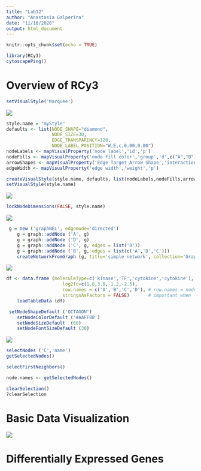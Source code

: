 ```yaml
---
title: "Lab12"
author: "Anastasia Galperina"
date: "11/16/2020"
output: html_document
---
```


```r
knitr::opts_chunk$set(echo = TRUE)
```

```r
library(RCy3)
cytoscapePing()
```

# Overview of RCy3
```r
setVisualStyle('Marquee')
```
![](/Users/anastasia/Downloads/cytoscape_RCy3_overview(1).png)

```r
style.name = "myStyle"
defaults <- list(NODE_SHAPE="diamond",
                 NODE_SIZE=30,
                 EDGE_TRANSPARENCY=120,
                 NODE_LABEL_POSITION="W,E,c,0.00,0.00")
nodeLabels <- mapVisualProperty('node label','id','p')
nodeFills <- mapVisualProperty('node fill color','group','d',c("A","B"), c("#FF9900","#66AAAA"))
arrowShapes <- mapVisualProperty('Edge Target Arrow Shape','interaction','d',c("activates","inhibits","interacts"),c("Arrow","T","None"))
edgeWidth <- mapVisualProperty('edge width','weight','p')

createVisualStyle(style.name, defaults, list(nodeLabels,nodeFills,arrowShapes,edgeWidth))
setVisualStyle(style.name)
```
![](/Users/anastasia/Downloads/cytoscape_RCy3_overview(2).png)

```r
lockNodeDimensions(FALSE, style.name)
```
![](/Users/anastasia/Downloads/cytoscape_RCy3_overview(3).png)

```r
 g = new ('graphNEL', edgemode='directed')
    g = graph::addNode ('A', g)
    g = graph::addNode ('D', g)
    g = graph::addNode ('C', g, edges = list('D'))
    g = graph::addNode ('B', g, edges = list(c('A','D','C')))
    createNetworkFromGraph (g, title='simple network', collection='GraphNEL Example')
```
![](/Users/anastasia/Downloads/cytoscape_RCy3_overview(4).png)

```r
df <- data.frame (moleculeType=c('kinase','TF','cytokine','cytokine'),
                     log2fc=c(1.8,3.0,-1.2,-2.5),
                     row.names = c('A','B','C','D'), # row.names = node names
                     stringsAsFactors = FALSE)       # important when loading strings!
    loadTableData (df)
```

```r
 setNodeShapeDefault ('OCTAGON')
    setNodeColorDefault ('#AAFF88')
    setNodeSizeDefault  (60)
    setNodeFontSizeDefault (30)
```
![](/Users/anastasia/Downloads/cytoscape_RCy3_overview(5).png)

```r
selectNodes ('C','name')
getSelectedNodes()
```

```r
selectFirstNeighbors()
```

```r
node.names <- getSelectedNodes()
```

```r
clearSelection()
?clearSelection
```

# Basic Data Visualization
![](/Users/anastasia/Downloads/cytoscapeCorrectNodeNetwork.png)

# Differentially Expressed Genes